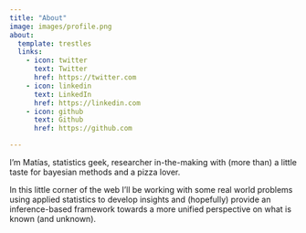 ```yaml
---
title: "About"
image: images/profile.png
about:
  template: trestles
  links:
    - icon: twitter
      text: Twitter
      href: https://twitter.com
    - icon: linkedin
      text: LinkedIn
      href: https://linkedin.com
    - icon: github
      text: Github
      href: https://github.com

---
```


I'm Matías, statistics geek, researcher in-the-making with (more than) a little taste for bayesian methods and a pizza lover.

In this little corner of the web I'll be working with some real world problems using applied statistics to develop insights and (hopefully) provide an inference-based framework towards a more unified perspective on what is known (and unknown).
